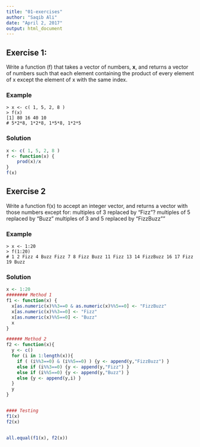 ```yaml
---
title: "01-exercises"
author: "Saqib Ali"
date: "April 2, 2017"
output: html_document
---
```



## Exercise 1:

Write a function (f) that takes a vector of numbers, **x**, and returns a vector of numbers such that each element containing the product of every element of x except the element of x with the same index. 


### Example 

    > x <- c( 1, 5, 2, 8 ) 
    > f(x) 
    [1] 80 16 40 10
    # 5*2*8, 1*2*8, 1*5*8, 1*2*5  


### Solution 

```r
x <- c( 1, 5, 2, 8 ) 
f <- function(x) {
    prod(x)/x 
}
f(x)

```
    


## Exercise 2

Write a function f(x) to accept an integer vector, and returns a vector with those numbers except for: 
   multiples of 3 replaced by "Fizz"? 
   multiples of 5 replaced by "Buzz" 
   multiples of 3 and 5 replaced by "FizzBuzz""
   
### Example

    > x <- 1:20
    > f(1:20) 
    # 1 2 Fizz 4 Buzz Fizz 7 8 Fizz Buzz 11 Fizz 13 14 FizzBuzz 16 17 Fizz 19 Buzz


### Solution

```r

x <- 1:20
######## Method 1
f1 <- function(x) {
  x[as.numeric(x)%%3==0 & as.numeric(x)%%5==0] <- "FizzBuzz"
  x[as.numeric(x)%%3==0] <- "Fizz"
  x[as.numeric(x)%%5==0] <- "Buzz"
  x  
}

###### Method 2
f2 <- function(x){
  y <- c()
  for (i in 1:length(x)){
    if ( (i%%3==0) & (i%%5==0) ) {y <- append(y,"FizzBuzz") }
    else if (i%%3==0) {y <- append(y,"Fizz") }
    else if (i%%5==0) {y <- append(y,"Buzz") }
    else {y <- append(y,i) }
  }
  y
}


#### Testing
f1(x)
f2(x)


all.equal(f1(x), f2(x))
```
